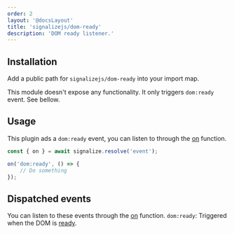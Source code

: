 ```yaml
---
order: 2
layout: '@docsLayout'
title: 'signalizejs/dom-ready'
description: 'DOM ready listener.'
---
```


## Installation
Add a public path for `signalizejs/dom-ready` into your import map.

This module doesn't expose any functionality. It only triggers `dom:ready` event. See bellow.

## Usage
This plugin ads a `dom:ready` event, you can listen to through the [on](/plugins/signalizejs-on) function.

```js
const { on } = await signalize.resolve('event');

on('dom:ready', () => {
	// Do something
});
```

## Dispatched events
You can listen to these events through the [on](/plugins/signalizejs-on) function.
`dom:ready`: Triggered when the DOM is [ready](https://developer.mozilla.org/en-US/docs/Web/API/Document/DOMContentLoaded_event).
